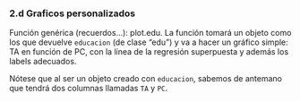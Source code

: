 
### 2.d Graficos personalizados

Función genérica (recuerdos...): plot.edu. La función tomará un objeto como los que devuelve `educacion` (de clase "edu") y va a hacer un gráfico simple: TA en función de PC, con la línea de la regresión superpuesta y además los labels adecuados.

Nótese que al ser un objeto creado con `educacion`, sabemos de antemano que tendrá dos columnas llamadas `TA` y `PC`.

